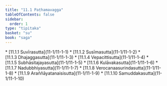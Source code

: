 ```yaml
---
title: "11.1 Paṭhamavagga"
tableOfContents: false
sidebar:
  order: 1
type: "tipitaka"
basket: "su"
book: "saga"
---
```



<DynamicBreadcrumb />



<TableOfContents book="saga" section="11.1">
* [11.1.1 Suvīrasutta](11-1/11-1-1)
* [11.1.2 Susīmasutta](11-1/11-1-2)
* [11.1.3 Dhajaggasutta](11-1/11-1-3)
* [11.1.4 Vepacittisutta](11-1/11-1-4)
* [11.1.5 Subhāsitajayasutta](11-1/11-1-5)
* [11.1.6 Kulāvakasutta](11-1/11-1-6)
* [11.1.7 Nadubbhiyasutta](11-1/11-1-7)
* [11.1.8 Verocanaasurindasutta](11-1/11-1-8)
* [11.1.9 Araññāyatanaisisutta](11-1/11-1-9)
* [11.1.10 Samuddakasutta](11-1/11-1-10)
</TableOfContents>